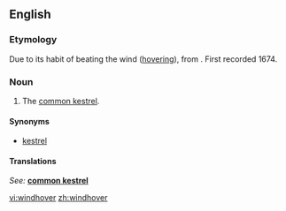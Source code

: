 ==English==

===Etymology===
Due to its habit of beating the wind ([[hover]]ing), from {{term|windfucker}}. First recorded 1674.

===Noun===
{{en-noun}}

# The [[common kestrel]].

====Synonyms====
* {{italbrac-colon|common kestrel}} [[kestrel]]

====Translations====
{{top}}
''See: '' '''[[common kestrel]]'''
{{bottom}}

[[vi:windhover]]
[[zh:windhover]]